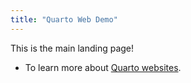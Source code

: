 ```yaml
---
title: "Quarto Web Demo"
---
```


This is the main landing page!


* To learn more about [Quarto websites](https://quarto.org/docs/websites).


